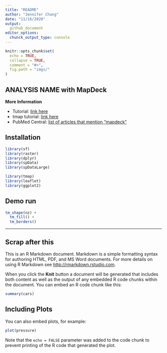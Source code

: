 ```yaml
---
title: "README"
author: "Jennifer Chang"
date: "11/16/2020"
output:
  github_document
editor_options:
  chunck_output_type: console
---
```


```r
knitr::opts_chunk$set(
  echo = TRUE,
  collapse = TRUE,
  comment = "#>",
  fig.path = "imgs/"
)
```


## ANALYSIS NAME with MapDeck

**More Information**

* Tutorial: [link here](https://geocompr.robinlovelace.net/adv-map.html)
* tmap tutorial: [link here](https://cran.r-project.org/web/packages/tmap/vignettes/tmap-getstarted.html)
* PubMed Central: [list of articles that mention "mapdeck"](https://www.ncbi.nlm.nih.gov/pmc/?term=%22mapdeck%22+geospatial)

## Installation

```r
library(sf)
library(raster)
library(dplyr)
library(spData)
library(spDataLarge)

library(tmap)
library(leaflet)
library(ggplot2)
```

## Demo run 

```r
tm_shape(nz) +
  tm_fill() +
  tm_borders()
```

<hr/>

## Scrap after this

This is an R Markdown document. Markdown is a simple formatting syntax for authoring HTML, PDF, and MS Word documents. For more details on using R Markdown see <http://rmarkdown.rstudio.com>.

When you click the **Knit** button a document will be generated that includes both content as well as the output of any embedded R code chunks within the document. You can embed an R code chunk like this:

```r
summary(cars)
```

## Including Plots

You can also embed plots, for example:

```r
plot(pressure)
```

Note that the `echo = FALSE` parameter was added to the code chunk to prevent printing of the R code that generated the plot.
